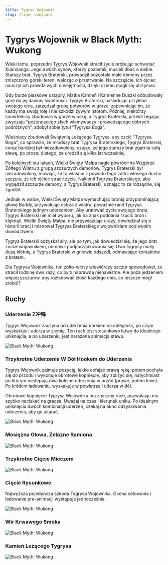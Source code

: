 ```yaml
---
title: Tygrys Wojownik
slug: /tiger-vanguard
---
```


# Tygrys Wojownik w Black Myth: Wukong

Wieki temu, poprzedni Tygrys Wojownik stracił życie próbując schwytać Xuanzanga. Jego dwóch synów, którzy pozostali, musieli dbać o siebie. Starszy brat, Tygrys Braterski, prowadził pozostałe małe demony przez zniszczony górski teren, walcząc o przetrwanie. Na szczęście, ich ojciec nauczył ich prawdziwych umiejętności, dzięki czemu mogli się utrzymać.

Gdy burze piaskowe ustąpiły, Matka Kamień i Kamienne Duszki odbudowały górę do jej dawnej świetności. Tygrys Braterski, naśladując przykład swojego ojca, zarządzał grupą potworów w górze, zapewniając im, że każdy ma swoją rolę i nie szkodzi żywym istotom. Później, niektórzy śmiertelnicy zbudowali w górze wioskę, a Tygrys Braterski, przestrzegając zwyczaju "pożerającego złych włamywaczy i prowadzącego dobrych podróżnych", zdobył sobie tytuł "Tygrysa Boga".

Wieśniacy zbudowali Świątynię Leżącego Tygrysa, aby czcić "Tygrysa Boga", co sprawiło, że młodszy brat Tygrysa Braterskiego, Tygrys Braterski, coraz bardziej był niezadowolony, czując, że jego starszy brat zgarnia całą sławę, po prostu dlatego, że urodził się kilka lat wcześniej.

Po kolejnych stu latach, Wielki Święty Małpa nagle powrócił na Wzgórze Żółtego Wiatru z grupą szczurzych demonów. Tygrys Braterski był niezadowolony, mówiąc, że to właśnie z powodu tego żółto-włosego duchu szczura, że ich ojciec stracił życie. Nakłonił Tygrysa Braterskiego, aby wypędził szczurze demony, a Tygrys Braterski, uznając to za rozsądne, się zgodził.

Jednak w walce, Wielki Święty Małpa wymachując bronią przypominającą głowę Buddy, przywołując ostrza z wiatru, poważnie ranił Tygrysa Braterskiego jednym uderzeniem. Aby uratować życie swojego brata, Tygrys Braterski nie miał wyboru, jak na znak poddania rzucić broń i klęknąć. Wielki Święty Małpa, nie przywiązując urazy, dowiedział się o historii braci i mianował Tygrysa Braterskiego wojownikiem pod swoim dowództwem.

Tygrys Braterski odzyskał siły, ale po tym, jak dowiedział się, że jego brat został wojownikiem, odmówił podporządkowania się. Dwa tygrysy miały dużą kłótnię, a Tygrys Braterski w gniewie odszedł, odmawiając kontaktów z bratem.

Dla Tygrysa Wojownika, ten żółto-włosy wiewiórczy szczur spowodował, że stracił rodzinę dwa razy, co było naprawdę nienawistne. Ale poza jedzeniem więcej szczurów, aby rozładować złość każdego dnia, co jeszcze mógł zrobić?

## Ruchy

### Uderzenie Z冲锋

Tygrys Wojownik zaczyna od uderzenia barkiem na odległość, po czym wyskakuje i uderza w ziemię. Ten ruch jest stosunkowo łatwy do idealnego uniknięcia, a po uderzeniu, jest narażona animacja stawu.

<img src="https://image.informedainews.com/tv1.gif" alt="Black Myth: Wukong"/>

### Trzykrotne Uderzenie W Dół Hookem do Uderzenia

Tygrys Wojownik zajmuje pozycję, lekko cofając prawą rękę, potem pochyla się do przodu i wykonuje obrotowe kopnięcie, aby zbliżyć się, natychmiast po którym następują dwa kolejne uderzenia w przód (prawe, potem lewe). Po krótkim ładowaniu, wyskakuje w powietrze i uderza w dół.

Obrotowe kopnięcie Tygrysa Wojownika ma znaczny ruch, pozwalając mu szybko naciskać na gracza. Uważaj na czas i kierunek uniku. Po idealnym uniknięciu dwóch kombinacji uderzeń, czekaj na okno odzyskiwania uderzenia, aby go ukarać.

<img src="https://image.informedainews.com/tv2.gif" alt="Black Myth: Wukong"/>

### Mosiężna Głowa, Żelazne Ramiona

<img src="https://image.informedainews.com/tv3.gif" alt="Black Myth: Wukong"/>

### Trzykrotne Cięcie Mieczem

<img src="https://image.informedainews.com/tv4.gif" alt="Black Myth: Wukong"/>

### Cięcie Rysunkowe

Najwyższa pojedyncza szkoda Tygrysa Wojownika. Ocena celowania i ładowanie pre-animacji występuje jednocześnie.

<img src="https://image.informedainews.com/tv5.gif" alt="Black Myth: Wukong"/>

### Wir Krwawego Smoka

<img src="https://image.informedainews.com/tv6.gif" alt="Black Myth: Wukong"/>

### Kamień Leżącego Tygrysa

<img src="https://image.informedainews.com/tv7.gif" alt="Black Myth: Wukong"/>